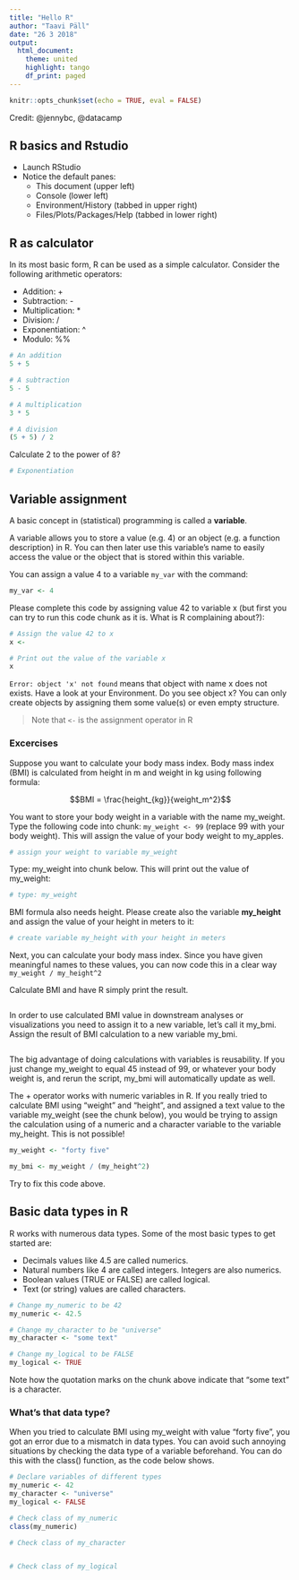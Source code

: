 ```yaml
---
title: "Hello R"
author: "Taavi Päll"
date: "26 3 2018"
output: 
  html_document:
    theme: united
    highlight: tango
    df_print: paged
---
```


```r
knitr::opts_chunk$set(echo = TRUE, eval = FALSE)
```

Credit: @jennybc, @datacamp

## R basics and Rstudio

- Launch RStudio
- Notice the default panes:
    - This document (upper left)
    - Console (lower left)
    - Environment/History (tabbed in upper right) 
    - Files/Plots/Packages/Help (tabbed in lower right)

## R as calculator

In its most basic form, R can be used as a simple calculator. 
Consider the following arithmetic operators:

- Addition: +
- Subtraction: -
- Multiplication: *
- Division: /
- Exponentiation: ^
- Modulo: %%

```r
# An addition
5 + 5
```

```r
# A subtraction
5 - 5 
```

```r
# A multiplication
3 * 5
```

```r
# A division
(5 + 5) / 2
```

Calculate 2 to the power of 8?
```r
# Exponentiation
```


## Variable assignment

A basic concept in (statistical) programming is called a **variable**.

A variable allows you to store a value (e.g. 4) or an object (e.g. a function description) in R. 
You can then later use this variable's name to easily access the value or the object that is stored within this variable.

You can assign a value 4 to a variable `my_var` with the command:

```r
my_var <- 4
```

Please complete this code by assigning value 42 to variable x (but first you can try to run this code chunk as it is. What is R complaining about?):
```r
# Assign the value 42 to x
x <- 

# Print out the value of the variable x
x
```

`Error: object 'x' not found` means that object with name x does not exists.
Have a look at your Environment. 
Do you see object x? 
You can only create objects by assigning them some value(s) or even empty structure.

> Note that `<-` is the assignment operator in R


### Excercises
Suppose you want to calculate your body mass index. 
Body mass index (BMI) is calculated from height in m and weight in kg using following formula:

$$BMI = \frac{height_{kg}}{weight_m^2}$$

You want to store your body weight in a variable with the name my_weight.
Type the following code into chunk: `my_weight <- 99` (replace 99 with your body weight). 
This will assign the value of your body weight to my_apples.

```r
# assign your weight to variable my_weight

```

Type: my_weight into chunk below. 
This will print out the value of my_weight:

```r
# type: my_weight

```

BMI formula also needs height. 
Please create also the variable **my_height** and assign the value of your height in meters to it: 

```r
# create variable my_height with your height in meters

```

Next, you can calculate your body mass index. 
Since you have given meaningful names to these values, you can now code this in a clear way `my_weight / my_height^2`

Calculate BMI and have R simply print the result.
```r

```

In order to use calculated BMI value in downstream analyses or visualizations you need to assign it to a new variable, let's call it my_bmi.
Assign the result of BMI calculation to a new variable my_bmi.

```r

```

The big advantage of doing calculations with variables is reusability. 
If you just change my_weight to equal 45 instead of 99, or whatever your body weight is, and rerun the script, my_bmi will automatically update as well.

The + operator works with numeric variables in R. 
If you really tried to calculate BMI using "weight" and "height", and assigned a text value to the variable my_weight (see the chunk below), you would be trying to assign the calculation using of a numeric and a character variable to the variable my_height. This is not possible!

```r
my_weight <- "forty five"
```

```r
my_bmi <- my_weight / (my_height^2)
```

Try to fix this code above.

## Basic data types in R

R works with numerous data types. 
Some of the most basic types to get started are:

- Decimals values like 4.5 are called numerics.
- Natural numbers like 4 are called integers. Integers are also numerics.
- Boolean values (TRUE or FALSE) are called logical.
- Text (or string) values are called characters.

```r
# Change my_numeric to be 42
my_numeric <- 42.5

# Change my_character to be "universe"
my_character <- "some text"

# Change my_logical to be FALSE
my_logical <- TRUE
```

Note how the quotation marks on the chunk above indicate that "some text" is a character.

### What's that data type?

When you tried to calculate BMI using my_weight with value "forty five", you got an error due to a mismatch in data types.
You can avoid such annoying situations by checking the data type of a variable beforehand. 
You can do this with the class() function, as the code below shows.

```r
# Declare variables of different types
my_numeric <- 42
my_character <- "universe"
my_logical <- FALSE 

# Check class of my_numeric
class(my_numeric)

# Check class of my_character


# Check class of my_logical

```

